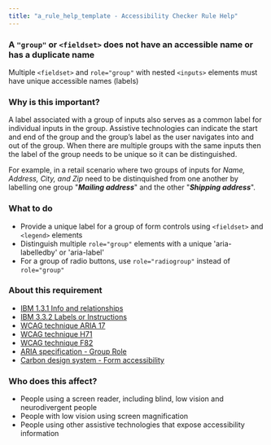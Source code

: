 ```yaml
---
title: "a_rule_help_template - Accessibility Checker Rule Help"
---
```


<div className="toolHelp">
<Row>
<Column colLg={16} colMd={8} colSm={4} className="toolHead">

### A `"group"` or `<fieldset>` does not have an accessible name or has a duplicate name

<!-- This active message title is NOT used by the Checker, the browser extension uses the active messages: Fail_ or Potential_ message in ...nls/index.ts file instead -->


<div id="locLevel"></div>

<!-- the Checker browser extension displays the rule level, such as Violation, Needs Review, or Recommendation here -->

  
Multiple `<fieldset>` and `role="group"` with nested `<inputs>` elements must have unique accessible names (labels) 

<!-- Checker does not display this passive message sub-title, the browser extension displays the 0: message in  ...nls/index.ts file -->

<!-- Note that the messages in the test files must also match the messages from the ...nls/index.ts file instead of message titles here in mdx -->
  

</Column>
</Row>

<Row>
<Column colLg={11} colMd={5} colSm={4} className="toolMain">

### Why is this important?

A label associated with a group of inputs also serves as a common label for individual inputs in the group. 
Assistive technologies can indicate the start and end of the group and the group’s label as the user navigates into and out of the group. 
When there are multiple groups with the same inputs then the label of the group needs to be unique so it can be distinguished.  

For example, in a retail scenario where two groups of inputs for _Name, Address, City, and Zip_ need to be distinquished from one another 
by labelling one group "_**Mailing address**_" and the other "_**Shipping address**_".   

<div id="locSnippet"></div>


### What to do

* Provide a unique label for a group of form controls using `<fieldset>` and `<legend>` elements
* Distinguish multiple `role="group"` elements with a unique 'aria-labelledby' or 'aria-label'
* For a group of radio buttons, use `role="radiogroup"` instead of `role="group"`

  
</Column>
<Column colLg={5} colMd={3} colSm={4} className="toolLeft">

### About this requirement

<!-- should only include one requirement and one or more references to techniques and best practices -->
  
* [IBM 1.3.1 Info and relationships](https://www.ibm.com/able/requirements/requirements/#1_3_1)
* [IBM 3.3.2 Labels or Instructions](https://www.ibm.com/able/requirements/requirements/#3_3_2)
* [WCAG technique ARIA 17](https://www.w3.org/WAI/WCAG21/Techniques/aria/ARIA17.html) 
* [WCAG technique H71](https://www.w3.org/TR/WCAG20-TECHS/H71.html)
* [WCAG technique F82](https://www.w3.org/TR/2016/NOTE-WCAG20-TECHS-20161007/F82)
* [ARIA specification - Group Role]( https://www.w3.org/TR/wai-aria-1.2/#group)
* [Carbon design system - Form accessibility](https://www.carbondesignsystem.com/components/form/accessibility/)  


### Who does this affect?

* People using a screen reader, including blind, low vision and neurodivergent people
* People with low vision using screen magnification
* People using other assistive technologies that expose accessibility information
  
   
</Column>
</Row>
</div>

